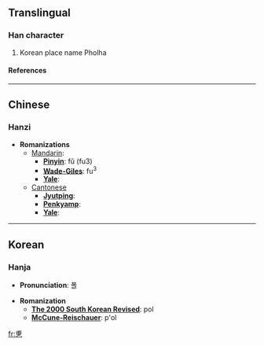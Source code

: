 ==Translingual==
===Han character===
{{Han char|rad=乙|as=07|sn=8|four=|canj=戈月弓 (IBN)}}
# Korean place name Pholha
====References====
{{Han ref|kx=0084.201|dj=0171.260|hdz=10054.021|uh=4E76|ud=20086}}

----
==Chinese==
===Hanzi===


* '''Romanizations'''
** [[Mandarin]]:
*** '''[[Pinyin]]''': fǔ (fu3)
*** '''[[Wade-Giles]]''': fu<sup>3</sup>
*** '''[[Yale]]''': 
**[[Cantonese]]
***'''[[Jyutping]]''':
***'''[[Penkyamp]]''': 
***'''[[Yale]]''': 


----
==Korean==
===Hanja===

* '''Pronunciation''': 폴

* '''Romanization'''
** '''[[The 2000 South Korean Revised Romanization|The 2000 South Korean Revised]]''': pol
** '''[[McCune-Reischauer]]''': p'ol


[[fr:乶]]